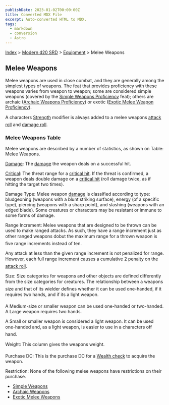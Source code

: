 ```yaml
---
publishDate: 2023-01-02T00:00:00Z
title: Converted MDX File
excerpt: Auto-converted HTML to MDX.
tags:
  - markdown
  - conversion
  - Astro
---
```






[Index](-index) > [Modern d20 SRD](modern-d20-srd-index) > [Equipment](modern-d20-srd-equipment-index) > Melee Weapons 




## Melee Weapons


Melee weapons are used in close combat, and they are generally among the simplest types of weapons. The feat that provides proficiency with these weapons varies from weapon to weapon; some are considered simple weapons (covered by the [Simple
  Weapons Proficiency](modern-d20-srd-feats-simple-weapons-proficiency) feat); others are archaic ([Archaic
  Weapons Proficiency](modern-d20-srd-feats-archaic-weapons-proficiency)) or exotic ([Exotic
  Melee Weapon Proficiency](modern-d20-srd-feats-exotic-firearms-proficiency)).


A characters [Strength](modern-d20-srd-basics-ability-scores) modifier is always added to a melee weapons [attack
  roll](modern-d20-srd-combat-attack-roll) and [damage roll](modern-d20-srd-combat-damage).


### Melee Weapons Table


Melee weapons are described by a number of statistics, as shown on Table: Melee Weapons.


[Damage](modern-d20-srd-combat-damage): The [damage](modern-d20-srd-combat-damage) the weapon deals on a successful hit.



[Critical](modern-d20-srd-combat-critical-hits): The threat range for a [critical
hit](modern-d20-srd-combat-critical-hits). If the threat is confirmed, a weapon deals double damage on a [critical
hit](modern-d20-srd-combat-critical-hits) (roll damage twice, as if hitting the target two times).



Damage Type: Melee weapon [damage](modern-d20-srd-combat-damage) is classified according to type: bludgeoning (weapons with a blunt striking surface), energy (of a specific type), piercing (weapons with a sharp point), and slashing (weapons with an edged blade). Some creatures or characters may be resistant or immune to some forms of damage.



Range Increment: Melee weapons that are designed to be thrown can be used to make ranged attacks. As such, they have a range increment just as other ranged weapons dobut the maximum range for a thrown weapon is five range increments instead of ten.



Any attack at less than the given range increment is not penalized for range. However, each full range increment causes a cumulative 2 penalty on the [attack
roll](modern-d20-srd-combat-attack-roll).



Size: Size categories for weapons and other objects are defined differently from the size categories for creatures. The relationship between a weapons size and that of its wielder defines whether it can be used one-handed, if it requires two hands, and if its a light weapon.



A Medium-size or smaller weapon can be used one-handed or two-handed. A Large weapon requires two hands.



A Small or smaller weapon is considered a light weapon. It can be used one-handed and, as a light weapon, is easier to use in a characters off hand.



Weight: This column gives the weapons weight.



Purchase DC: This is the purchase DC for a [Wealth
check](modern-d20-srd-wealth-wealth-check) to acquire the weapon.



Restriction: None of the following melee weapons have restrictions on their purchase.


- [Simple Weapons](modern-d20-srd-equipment-weapons-simple)
- [Archaic Weapons](modern-d20-srd-equipment-weapons-archaic)
- [Exotic Melee Weapons](modern-d20-srd-equipment-weapons-exotic)



